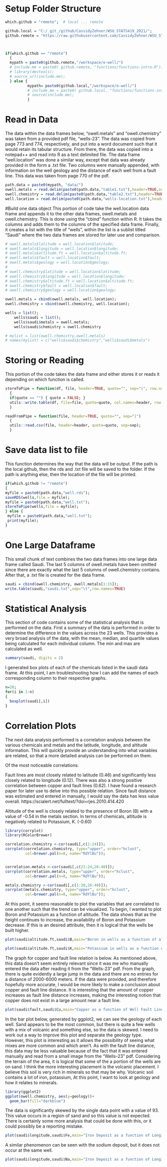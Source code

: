 
# Setup Folder Structure
```r
which.github = "remote";  # local ... remote 

github.local = "C:/_git_/github/CassidyZehner/WSU_STATS419_2021/";
github.remote = "https://raw.githubusercontent.com/CassidyZehner/WSU_STATS419_2021/main/";



if(which.github == "remote")
  {
  mypath = paste0(github.remote,"/workspace/o-well/")
  # include.me = paste0( github.remote, "functions/functions-intro.R");
  # library(devtools);
  # source_url(include.me);
  } else {
          mypath= paste0(github.local,"/workspace/o-well/")
          # include.me = paste0( github.local, "functions/functions-intro.R");
          # source(include.me);
          }
```

# Read in Data
The data within the data frames below, "owell.metals" and "owell.chemistry" was taken from a provided pdf file, "wells-23". The data was copied from page 773 and 774, respectively, and put into a word document such that it would retain its tabular structure. From there, the data was copied into a notepad++ and read into R as a text delimited file. The data frame "well.location" was done a similar way, except that data was already provided in the form a .txt file. Two columns were manually appended, with information on the well geology and the distance of each well from a fault line. This data was taken from page 770 of the pdf. 
```r
path.data = paste0(mypath, "data/")
owell.metals = read.delim(paste0(path.data,"table1.txt"),header=TRUE,sep="");
owell.chemistry = read.delim(paste0(path.data,"table2.txt"),header=TRUE,sep="");
well.location = read.delim(paste0(path.data,"wells-location.txt"),header=TRUE,sep="|");
```

#Build one data object
This portion of code take the well.location data frame and appends it to the other data frames, owell.metals and owell.chemistry. This is done using the "cbind" function within R. It takes the columns and adds them to the columns of the specified data frame. Finally, it creates a list with the title of "wells", within the list is a sublist titled "Saudi" where the two data frames are stored for later use and comparison. 
```r
# owell.metals$latitude = well.location$latitude;
# owell.metals$longitude = well.location$longitude;
# owell.metals$altitude.ft = well.location$altitude.ft;
# owell.metals$fault = well.location$fault;
# owell.metals$geology = well.location$geology;
# 
# owell.chemistry$latitude = well.location$latitude;
# owell.chemistry$longitude = well.location$longitude;
# owell.chemistry$altitude.ft = well.location$altitude.ft;
# owell.chemistry$fault = well.location$fault;
# owell.chemistry$geology = well.location$geology;

owell.metals = cbind(owell.metals, well.location);
owell.chemistry = cbind(owell.chemistry, well.location);

wells = list();
	wells$saudi = list();
	wells$saudi$metals = owell.metals;
	wells$saudi$chemistry = owell.chemistry

# mylist = list(owell.chemistry,owell.metals)
# names(mylist) = c("wells$saudi$chemistry","wells$saudi$metals")
```


# Storing or Reading
This portion of the code takes the data frame and either stores it or reads it depending on which function is called. 
```r
storeToPipe = function(df, file, header=TRUE, quote="", sep="|", row.names=FALSE)
  {
  if(quote == "") { quote = FALSE; }
  utils::write.table(df, file=file, quote=quote, col.names=header, row.names=row.names, sep=sep);
  }

readFromPipe = function(file, header=TRUE, quote="", sep="|")
  {
  utils::read.csv(file, header=header, quote=quote, sep=sep);
  }
```

# Save data list to file
This function determines the way that the data will be output. If the path is the local github, then the rds and .txt file will be saved to the folder. If the path is anything else, then the location of the file will be printed. 
```r
if(which.github != "remote")
{
myfile = paste0(path.data,"well.rds");
saveRDS(wells,file = myfile);
myfile = paste0(path.data,"well.txt");
storeToPipe(wells,file = myfile);
} else {
 myfile = paste0(path.data,"well.txt");
 print(myfile);
}

```


# One Large Dataframe
This small chunk of text combines the two data frames into one large data frame called Saudi. The last 5 columns of owell.metals have been omitted since there are exactly what the last 5 columns of owell.chemistry contains. After that, a .txt file is created for the data frame. 
```r
saudi = cbind(owell.chemistry, owell.metals[1:15]);
write.table(saudi,"saudi.txt",sep="\t",row.names=TRUE)
```

# Statistical Analysis
This section of code contains some of the statistical analysis that is performed on the data. First a summary of the data is performed in order to determine the difference in the values across the 23 wells. This provides a very broad analysis of the data, with the mean, median, and quartile values being calculated for each individual column. The min and max are calculated as well. 
```r
summary(saudi, digits = 2)
```

I generated box plots of each of the chemicals listed in the saudi data frame. At this point, I am troubleshooting how I can add the names of each corresponding column to their respective graphs. 
```r
n=20;
for(i in 1:n)
{
  boxplot(saudi[,i])
}
```


# Correlation Plots
The next data analysis performed is a correlation analysis between the various chemicals and metals and the latitude, longitude, and altitude information. This will quickly provide an understanding into what variables are related, so that a more detailed analysis can be performed on them. 

Of the most noticeable correlations:

Fault lines are most closely related to latitude (0.46) and significantly less closely related to longitude (0.12). There was also a strong positive correlation between copper and fault lines (0.62). I have found a research paper for later use to delve into this possible relation. Since fault distance was estimated and entered in manually, I would say the data has less value overall. https://scialert.net/fulltext/?doi=rjes.2010.414.420

Altitude of the well is closely related to the presence of Boron (B) with a value of -0.54 in the metals section. In terms of chemicals, altitude is negatively related to Potassium, K. (-0.60)

```r

library(corrplot)
library(RColorBrewer)

correlation.chemistry <-cor(saudi[,c(1:24)]);
corrplot(correlation.chemistry, type="upper", order="hclust",
         col=brewer.pal(n=8, name="RdYlBu"));


correlation.metals <-cor(saudi[,c(21:24,26:40)]);
corrplot(correlation.metals, type="upper", order="hclust",
         col=brewer.pal(n=8, name="RdYlBu"));

metals.chemistry <-cor(saudi[,c(1:20,26:40)]);
corrplot(metals.chemistry, type="upper", order="hclust",
         col=brewer.pal(n=8, name="RdYlBu"));

```

At this point, it seems reasonable to plot the variables that are correlated to one another such that the trend can be visualized. To begin, I wanted to plot Boron and Potassium as a function of altitude. The data shows that as the height continues to increase, the availability of Boron and Potassium decrease. If this is an desired attribute, then it is logical that the wells be built higher. 

```r
plot(saudi$altitude.ft,saudi$B,main="Boron in wells as a function of altitude", pch =5, col="blue", xlab="Well Altitude [feet]",ylab="Boron [micrograms/L]")

plot(saudi$altitude.ft,saudi$K,main="Potassium in wells as a function of altitude", pch =5, col="purple", xlab="Well Altitude [feet]",ylab="Potassium [milligrams/L]")

```

The graph for copper and fault line relation is below. As mentioned above, this data doesn't seem entirely relevant since it was me who manually entered the data after reading it from the "Wells-23" pdf. From the graph, there is quite evidently a large jump in the data and there are no entries for a distance of 2000-6000 meters. If the data were provided, and therefore hopefully more accurate, I would be more likely to make a conclusion about copper and fault line distance. It is interesting that the amount of copper increases as fault line distance increases, making the interesting notion that copper does not exist in a large amount near a fault line. 
```r
plot(saudi$fault,saudi$Cu,main="Copper as a function of Well Fault Line Distance", pch =5, col="black", xlab="Well Distance from Fault Line [meters]",ylab="Copper Amount [milligrams/L")
```

In the bar plot below, generated by ggplot2, we can see the geology of each well. Sand appears to be the most common, but there is quite a few wells with a mix of volcanic and something else, so the data is skewed. I need to work out a way to improve this plot and separate the geology type. However, this plot is interesting as it allows the possibility of seeing what mixes are more common and which aren't. As with the fault line distance, this data may be less valuable because of the fact that it was entered manually and read from a small image from the "Wells-23" pdf. Considering the terrain of the area, it is logical that some of the a portion of the wells are on sand. I think the more interesting placement is the volcanic placement. I believe this soil is very rich in minerals so that may be why. Volcanic soil contains a lot of iron, potassium, At this point, I want to look at geology and how it relates to minerals. 
```r
library(ggplot2)
ggplot(owell.chemistry, aes(y=geology))+
  geom_bar(fill="darkblue")
```

The data is significantly skewed by the single data point with a value of 93. This value occurs in a region of sand and so this value is not expected. There is certainly some more analysis that could be done with this, or it could possibly be a reporting mistake. 
```r
plot(saudi$longitude,saudi$Fe,main="Iron Deposit as a function of Longitude", pch =16, col="red", xlab="Longitude [degrees]",ylab="Iron Amount [milligrams/L")
```

A similar phenomenon can be seen with the sodium deposit, but it does not occur at the same well. 
```r
plot(saudi$longitude,saudi$Na,main="Iron Deposit as a function of Longitude", pch =16, col="red", xlab="Longitude [degrees]",ylab="Sodium Amount [milligrams/L")
```
